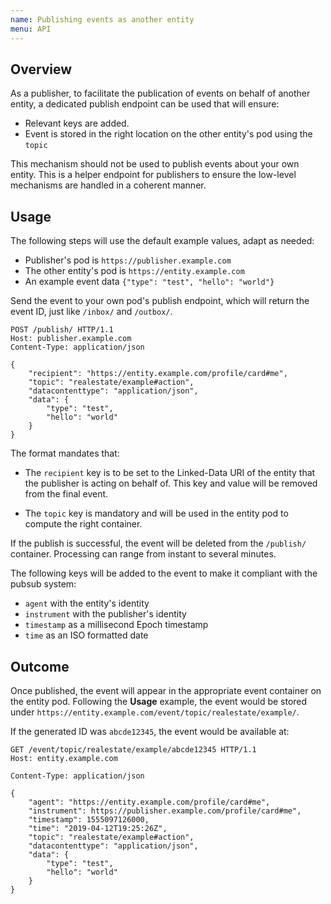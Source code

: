 ```yaml
---
name: Publishing events as another entity
menu: API
---
```


## Overview

As a publisher, to facilitate the publication of events on behalf of another entity, a dedicated publish endpoint can be used that will ensure:

- Relevant keys are added.
- Event is stored in the right location on the other entity's pod using the `topic`

This mechanism should not be used to publish events about your own entity. This is a helper endpoint for publishers to ensure the low-level mechanisms are handled in a coherent manner.

## Usage

The following steps will use the default example values, adapt as needed:

- Publisher's pod is `https://publisher.example.com`
- The other entity's pod is `https://entity.example.com`
- An example event data `{"type": "test", "hello": "world"}`

Send the event to your own pod's publish endpoint, which will return the event ID, just like `/inbox/` and `/outbox/`.

```http
POST /publish/ HTTP/1.1
Host: publisher.example.com
Content-Type: application/json

{
    "recipient": "https://entity.example.com/profile/card#me",
    "topic": "realestate/example#action",
    "datacontenttype": "application/json",
    "data": {
        "type": "test",
        "hello": "world"
    }
}
```

The format mandates that:

- The `recipient` key is to be set to the Linked-Data URI of the entity that the publisher is acting on behalf of. This key and value will be removed from the final event.

- The `topic` key is mandatory and will be used in the entity pod to compute the right container.

If the publish is successful, the event will be deleted from the `/publish/` container. Processing can range from instant to several minutes.

The following keys will be added to the event to make it compliant with the pubsub system:

- `agent` with the entity's identity
- `instrument` with the publisher's identity
- `timestamp` as a millisecond Epoch timestamp
- `time` as an ISO formatted date

## Outcome

Once published, the event will appear in the appropriate event container on the entity pod. Following the **Usage** example, the event would be stored under `https://entity.example.com/event/topic/realestate/example/`.

If the generated ID was `abcde12345`, the event would be available at:

```http
GET /event/topic/realestate/example/abcde12345 HTTP/1.1
Host: entity.example.com

Content-Type: application/json

{
    "agent": "https://entity.example.com/profile/card#me",
    "instrument": https://publisher.example.com/profile/card#me",
    "timestamp": 1555097126000,
    "time": "2019-04-12T19:25:26Z",
    "topic": "realestate/example#action",
    "datacontenttype": "application/json",
    "data": {
        "type": "test",
        "hello": "world"
    }
}
```

